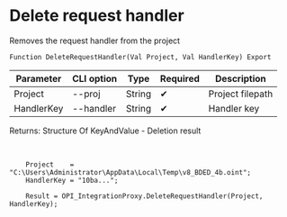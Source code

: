﻿---
sidebar_position: 4
---


# Delete request handler
 Removes the request handler from the project



`Function DeleteRequestHandler(Val Project, Val HandlerKey) Export`

  | Parameter | CLI option | Type | Required | Description |
  |-|-|-|-|-|
  | Project | --proj | String | &#x2714; | Project filepath |
  | HandlerKey | --handler | String | &#x2714; | Handler key |

  
  Returns:  Structure Of KeyAndValue - Deletion result

<br/>




```bsl title="1C:Enterprise/OneScript code example"
    Project    = "C:\Users\Administrator\AppData\Local\Temp\v8_BDED_4b.oint";
    HandlerKey = "10ba...";

    Result = OPI_IntegrationProxy.DeleteRequestHandler(Project, HandlerKey);
```
 




